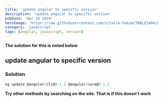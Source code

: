 ```yaml
---
title: 'update angular to specific version'
description: 'update angular to specific version'
pubDate: 'Apr 16 2024'
heroImage: 'https://raw.githubusercontent.com/vitalik-hakim/TABLES404/main/error_b/JavaScript.png'
category: 'javascript'
tags: [angular, javascript, version]
---
```


**The solution for this is noted below**

## update angular to specific version

### Solution

```javascript
ng update @angular/cli@8.1.1 @angular/core@8.1.1
```

**Try other methods by searching on the site. That is if this doesn't work**
